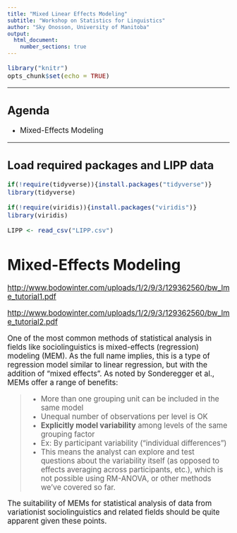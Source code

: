 ```yaml
---
title: "Mixed Linear Effects Modeling"
subtitle: "Workshop on Statistics for Linguistics"
author: "Sky Onosson, University of Manitoba"
output: 
  html_document:
    number_sections: true
---
```


<big>

```r
library("knitr")
opts_chunk$set(echo = TRUE)
```

---

## Agenda {-}

* Mixed-Effects Modeling

---

## Load required packages and LIPP data {-}

```r
if(!require(tidyverse)){install.packages("tidyverse")}
library(tidyverse)

if(!require(viridis)){install.packages("viridis")}
library(viridis)

LIPP <- read_csv("LIPP.csv")
```

# Mixed-Effects Modeling

<http://www.bodowinter.com/uploads/1/2/9/3/129362560/bw_lme_tutorial1.pdf>

<http://www.bodowinter.com/uploads/1/2/9/3/129362560/bw_lme_tutorial2.pdf>

One of the most common methods of statistical analysis in fields like sociolinguistics is mixed-effects (regression) modeling (MEM). As the full name implies, this is a type of regression model similar to linear regression, but with the addition of "mixed effects". As noted by Sonderegger et al., MEMs offer a range of benefits:

> * More than one grouping unit can be included in the same model
* Unequal number of observations per level is OK
* **Explicitly model variability** among levels of the same grouping factor
    * Ex: By participant variability ("individual differences")
    * This means the analyst can explore and test questions about the variability itself (as opposed to effects averaging across participants, etc.), which is not possible using RM-ANOVA, or other methods we've covered so far.

The suitability of MEMs for statistical analysis of data from variationist sociolinguistics and related fields should be quite apparent given these points.











</big>